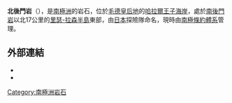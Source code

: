 {{coord|69|4|S|35|23|E|source:GNIS|display=title}}

'''北後門岩'''（{{lang-en|Kita-karamete Rock}}），是[[南極洲|南極洲]]的岩石，位於[[毛德皇后地|毛德皇后地]]的[[哈拉爾王子海岸|哈拉爾王子海岸]]，處於[[南後門岩|南後門岩]]以北17公里的[[里瑟-拉森半島|里瑟-拉森半島]]東部，由[[日本|日本]]探險隊命名，現時由[[南極條約體系|南極條約體系]]管理。

==外部連結==
*{{cite gnis | type = antarid | id = 8005| name =Kita-karamete Rock | accessdate = 2013-05-08}}
*{{usgs-gazetteer|id=8005}}

{{Antarctica-geo-stub}}
[[Category:南極洲岩石|Category:南極洲岩石]]